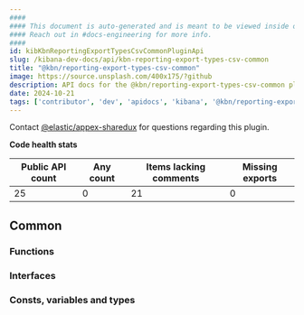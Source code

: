 ```yaml
---
####
#### This document is auto-generated and is meant to be viewed inside our experimental, new docs system.
#### Reach out in #docs-engineering for more info.
####
id: kibKbnReportingExportTypesCsvCommonPluginApi
slug: /kibana-dev-docs/api/kbn-reporting-export-types-csv-common
title: "@kbn/reporting-export-types-csv-common"
image: https://source.unsplash.com/400x175/?github
description: API docs for the @kbn/reporting-export-types-csv-common plugin
date: 2024-10-21
tags: ['contributor', 'dev', 'apidocs', 'kibana', '@kbn/reporting-export-types-csv-common']
---
```




Contact [@elastic/appex-sharedux](https://github.com/orgs/elastic/teams/appex-sharedux) for questions regarding this plugin.

**Code health stats**

| Public API count  | Any count | Items lacking comments | Missing exports |
|-------------------|-----------|------------------------|-----------------|
| 25 | 0 | 21 | 0 |

## Common

### Functions
<DocDefinitionList data={kbnReportingExportTypesCsvCommonObj.common.functions}/>

### Interfaces
<DocDefinitionList data={kbnReportingExportTypesCsvCommonObj.common.interfaces}/>

### Consts, variables and types
<DocDefinitionList data={kbnReportingExportTypesCsvCommonObj.common.misc}/>

